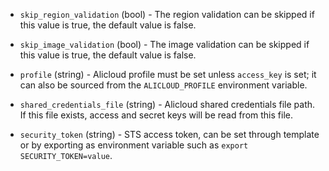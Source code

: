 <!-- Code generated from the comments of the AlicloudAccessConfig struct in builder/alicloud/ecs/access_config.go; DO NOT EDIT MANUALLY -->

-   `skip_region_validation` (bool) - The region validation can be skipped if this value is true, the default
    value is false.
    
-   `skip_image_validation` (bool) - The image validation can be skipped if this value is true, the default
    value is false.
    
-   `profile` (string) - Alicloud profile must be set unless `access_key` is set; it can also be
    sourced from the `ALICLOUD_PROFILE` environment variable.
    
-   `shared_credentials_file` (string) - Alicloud shared credentials file path. If this file exists, access and
    secret keys will be read from this file.
    
-   `security_token` (string) - STS access token, can be set through template or by exporting as
    environment variable such as `export SECURITY_TOKEN=value`.
    